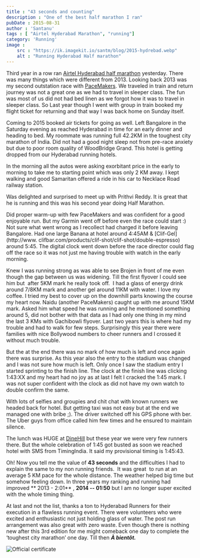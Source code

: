 ```yaml
---
title : "43 seconds and counting"
description : "One of the best half marathon I ran"
pubDate : 2015-08-31
author : 'Santanu'
tags : [ "Airtel Hyderabad Marathon", "running"]
category: 'Running'
image :
    src : "https://ik.imagekit.io/santm/blog/2015-hydrebad.webp"
    alt : "Running Hyderabad Half marathon"
---
```


Third year in a row ran [Airtel Hyderabad half marathon](http://www.marathonhyderabad.com/) yesterday. There was many things which were different from 2013. Looking back 2013 was my second outstation race with [PaceMakers](http://www.pace-makers.in/). We traveled in train and return journey was not a great one as we had to travel in sleeper class. The fun was most of us did not had bed linen as we forgot how it was to travel in sleeper class. So Last year though I went with group in train booked my flight ticket for returning and that way I was back home on Sunday itself.  

Coming to 2015 booked air tickets for going as well. Left Bangalore in the Saturday evening as reached Hyderabad in time for an early dinner and heading to bed. My roommate was running full 42.2KM in the toughest city marathon of India. Did not had a good night sleep not from pre-race anxiety but due to poor room quality of WoodBridge Grand. This hotel is getting dropped from our Hyderabad running hotels.  
  
In the morning all the autos were asking exorbitant price in the early to morning to take me to starting point which was only 2 KM away. I kept walking and good Samaritan offered a ride in his car to Necklace Road railway station.  

Was delighted and surprised to meet up with Prithvi Reddy. It is great that he is running and this was his second year doing Half Marathon.

Did proper warm-up with few PaceMakers and was confident for a good enjoyable run. But my Garmin went off before even the race could start :) Not sure what went wrong as I recollect had charged it before leaving Bangalore. Had one large Banana at hotel around 4:45AM & [Clif-Gel](http://www. clifbar.com/products/clif-shot/clif-shot/double-espresso) around 5:45. The digital clock went down before the race director could flag off the race so it was not just me having trouble with watch in the early morning.  

Knew I was running strong as was able to see Brojen in front of me even though the gap between us was widening. Till the first flyover I could see him but  after 5KM mark he really took off.  I had a glass of energy drink around 7/8KM mark and another gel around 11KM with water. I love my coffee. I tried my best to cover up on the downhill parts knowing the course my heart now. Naidu (another PaceMakers) caught up with me around 15KM mark. Asked him what speed he was running and he mentioned something around 5, did not bother with that data as I had only one thing in my mind the last 3 KMs with Gachibowli flyover. Last two years this is where had my trouble and had to walk for few steps. Surprisingly this year there were families with nice Bollywood numbers to cheer runners and I crossed it without much trouble.

But the at the end there was no mark of how much is left and once again there was surprise. As this year also the entry to the stadium was changed and I was not sure how much is left. Only once I saw the stadium entry I started sprinting to the finish line. The clock at the finish line was clicking 1:43:XX and my heart had no joy as at last I felt I cracked the 1:45 mark. I was not super confident with the clock as did not have my own watch to double confirm the same.

With lots of selfies and groupies and chit chat with known runners we headed back for hotel. But getting taxi was not easy but at the end we managed one with bribe ;). The driver switched off his GPS phone with ber. The Uber guys from office  called him few times and he ensured to maintain silence.

The lunch was HUGE at [DineHill](http://www.dinehill.com/) but these year we were very few runners there. But the whole celebration of 1:45 
got busted as soon we reached hotel with SMS from TimingIndia. It said my provisional timing is 1:45:43. 


Oh! Now you tell me the value of **43 seconds** and the difficulties I had to explain the same to my non running friends.  It was great  to run at an average 5 KM pace for the whole distance. The weather helped big time but somehow feeling down. In three years my ranking and running had improved ** 2013 - 2:01** , **2014 -- 01:50** but I am no longer super excited with the whole timing thing.

At last and not the list, thanks a ton to Hyderabad Runners for their execution in a flawless running event. There were volunteers who were excited and enthusiastic not just holding glass of water. The post run arrangement was also great with zero waste. Even though there is nothing new after this 3rd edition for me might comeback one day to complete the ‘toughest city marathon’ one day. Till then ***À bientôt.***  

<Image src={result} alt="Official certificate"/>
